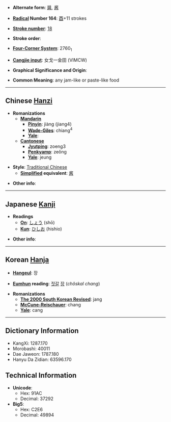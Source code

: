 * '''Alternate form''': [[醤]], [[酱]]

* '''[[Wiktionary:Chinese radical index|Radical]] Number 164''': [[Wiktionary:Chinese radical index 酉|酉]]+11 strokes

* '''[[Wiktionary:Chinese total strokes index|Stroke number]]''': [[Wiktionary:Chinese total strokes index 18|18]]

* '''Stroke order''': 

* '''[[Wiktionary:Chinese four corner index|Four-Corner System]]''': 2760<sub>1</sub>

* '''[[Wiktionary:Chinese Cangjie index|Cangjie input]]''': 女戈一金田 (VIMCW)

* '''Graphical Significance and Origin''': 

* '''Common Meaning''': any jam-like or paste-like food

----

== Chinese [[Hanzi]] ==

* '''Romanizations'''
** '''[[Mandarin]]'''
*** '''[[Pinyin]]''': jiàng (jiang4)
*** '''[[Wade-Giles]]''': chiang<sup>4</sup>
*** '''[[Yale]]''': 
** '''[[Cantonese]]'''
*** '''[[Jyutping]]''': zoeng3
*** '''[[Penkyamp]]''': zeông
*** '''[[Yale]]''': jeung

* '''Style''': [[Traditional Chinese]] 
** '''[[Simplified Chinese|Simplified]] equivalent''': [[酱]]

* '''Other info''': 

----

== Japanese [[Kanji]] ==

* '''Readings'''
** '''[[On]]''': [[しょう]] (shō)
** '''[[Kun]]''': [[ひしお]] (hishio)

* '''Other info''':  

----

== Korean [[Hanja]] ==

* '''[[Hangeul]]''': 장

* '''[[Eumhun]] reading''': [[젓갈]] [[장]]   (''chŏskal chang'')

* '''Romanizations'''
** '''[[The 2000 South Korean Revised Romanization|The 2000 South Korean Revised]]''': jang
** '''[[McCune-Reischauer]]''': chang
** '''[[Yale]]''': cang

----

== Dictionary Information ==

* KangXi: 1287.170
* Morobashi: 40011
* Dae Jaweon: 1787.180
* Hanyu Da Zidian: 63596.170

== Technical Information ==

* '''Unicode''':
** Hex: 91AC
** Decimal: 37292
* '''Big5''':
** Hex: C2E6
** Decimal: 49894